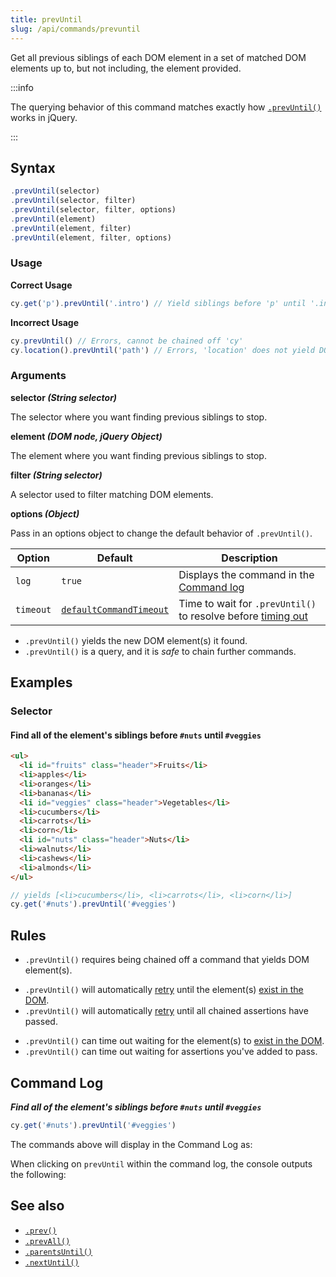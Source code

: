 ```yaml
---
title: prevUntil
slug: /api/commands/prevuntil
---
```


Get all previous siblings of each DOM element in a set of matched DOM elements
up to, but not including, the element provided.

:::info

The querying behavior of this command matches exactly how
[`.prevUntil()`](http://api.jquery.com/prevUntil) works in jQuery.

:::

## Syntax

```javascript
.prevUntil(selector)
.prevUntil(selector, filter)
.prevUntil(selector, filter, options)
.prevUntil(element)
.prevUntil(element, filter)
.prevUntil(element, filter, options)
```

### Usage

<Icon name="check-circle" color="green" /> **Correct Usage**

```javascript
cy.get('p').prevUntil('.intro') // Yield siblings before 'p' until '.intro'
```

<Icon name="exclamation-triangle" color="red" /> **Incorrect Usage**

```javascript
cy.prevUntil() // Errors, cannot be chained off 'cy'
cy.location().prevUntil('path') // Errors, 'location' does not yield DOM element
```

### Arguments

<Icon name="angle-right" /> **selector _(String selector)_**

The selector where you want finding previous siblings to stop.

<Icon name="angle-right" /> **element _(DOM node, jQuery Object)_**

The element where you want finding previous siblings to stop.

<Icon name="angle-right" /> **filter _(String selector)_**

A selector used to filter matching DOM elements.

<Icon name="angle-right" /> **options _(Object)_**

Pass in an options object to change the default behavior of `.prevUntil()`.

| Option    | Default                                                           | Description                                                                         |
| --------- | ----------------------------------------------------------------- | ----------------------------------------------------------------------------------- |
| `log`     | `true`                                                            | Displays the command in the [Command log](/app/core-concepts/open-mode#Command-Log) |
| `timeout` | [`defaultCommandTimeout`](/app/references/configuration#Timeouts) | Time to wait for `.prevUntil()` to resolve before [timing out](#Timeouts)           |

<HeaderYields />

- `.prevUntil()` yields the new DOM element(s) it found.
- `.prevUntil()` is a query, and it is _safe_ to chain further commands.

## Examples

### Selector

#### Find all of the element's siblings before `#nuts` until `#veggies`

```html
<ul>
  <li id="fruits" class="header">Fruits</li>
  <li>apples</li>
  <li>oranges</li>
  <li>bananas</li>
  <li id="veggies" class="header">Vegetables</li>
  <li>cucumbers</li>
  <li>carrots</li>
  <li>corn</li>
  <li id="nuts" class="header">Nuts</li>
  <li>walnuts</li>
  <li>cashews</li>
  <li>almonds</li>
</ul>
```

```javascript
// yields [<li>cucumbers</li>, <li>carrots</li>, <li>corn</li>]
cy.get('#nuts').prevUntil('#veggies')
```

## Rules

<HeaderRequirements />

- `.prevUntil()` requires being chained off a command that yields DOM
  element(s).

<HeaderAssertions />

- `.prevUntil()` will automatically [retry](/app/core-concepts/retry-ability)
  until the element(s)
  [exist in the DOM](/app/core-concepts/introduction-to-cypress#Implicit-Assertions).
- `.prevUntil()` will automatically [retry](/app/core-concepts/retry-ability)
  until all chained assertions have passed.

<HeaderTimeouts />

- `.prevUntil()` can time out waiting for the element(s) to
  [exist in the DOM](/app/core-concepts/introduction-to-cypress#Implicit-Assertions).
- `.prevUntil()` can time out waiting for assertions you've added to pass.

## Command Log

**_Find all of the element's siblings before `#nuts` until `#veggies`_**

```javascript
cy.get('#nuts').prevUntil('#veggies')
```

The commands above will display in the Command Log as:

<DocsImage
  src="/img/api/prevuntil/prev-until-finding-elements-in-command-log.png"
  alt="Command Log prevUntil"
/>

When clicking on `prevUntil` within the command log, the console outputs the
following:

<DocsImage
  src="/img/api/prevuntil/console-log-previous-elements-until-defined-el.png"
  alt="Console Log prevUntil"
/>

## See also

- [`.prev()`](/api/commands/prev)
- [`.prevAll()`](/api/commands/prevall)
- [`.parentsUntil()`](/api/commands/parentsuntil)
- [`.nextUntil()`](/api/commands/nextuntil)
